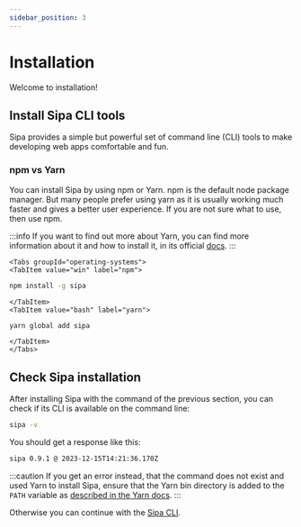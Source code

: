 ```yaml
---
sidebar_position: 3
---
```



# Installation

Welcome to installation!

## Install Sipa CLI tools

Sipa provides a simple but powerful set of command line (CLI) tools to make developing web apps comfortable and fun.

### npm vs Yarn

You can install Sipa by using npm or Yarn. npm is the default node package manager. But many people prefer using yarn as it is usually working much faster and gives a better user experience. If you are not sure what to use, then use npm.

:::info
If you want to find out more about Yarn, you can find more information about it and how to install it, in its official [docs](https://classic.yarnpkg.com/en/docs).
:::

```mdx-code-block
<Tabs groupId="operating-systems">
<TabItem value="win" label="npm">
```
```bash
npm install -g sipa
```
```mdx-code-block
</TabItem>
<TabItem value="bash" label="yarn">
```
```bash
yarn global add sipa
```
```mdx-code-block
</TabItem>
</Tabs>
```

## Check Sipa installation

After installing Sipa with the command of the previous section, you can check if its CLI is available on the command line:

```bash
sipa -v
```

You should get a response like this:
```bash
sipa 0.9.1 @ 2023-12-15T14:21:36.170Z
```

:::caution
If you get an error instead, that the command does not exist and used Yarn to install Sipa, ensure that the Yarn bin directory is added to the `PATH` variable as [described in the Yarn docs](https://classic.yarnpkg.com/en/docs/cli/global#adding-the-install-location-to-your-path).
:::

Otherwise you can continue with the [Sipa CLI](guides-basics/sipa-cli).